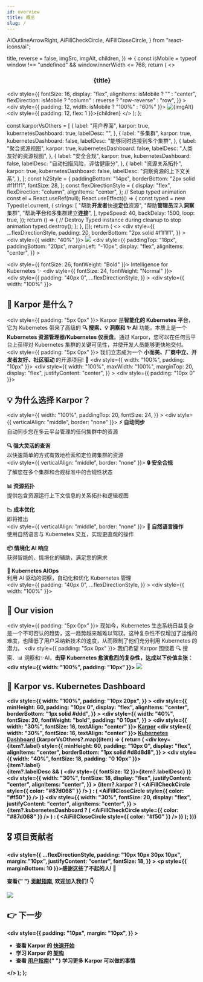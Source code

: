 ```yaml
---
id: overview
title: 概览
slug: /
---
```


  AiOutlineArrowRight,
  AiFillCheckCircle,
  AiFillCloseCircle,
} from "react-icons/ai";

  title,
  reverse = false,
  imgSrc,
  imgAlt,
  children,
}) => {
  const isMobile = typeof window !== "undefined" && window.innerWidth <= 768;
  return (
    <>
      <h3 align="center">{title}</h3>
      <div
        style={{
          fontSize: 16,
          display: "flex",
          alignItems: isMobile ? "" : "center",
          flexDirection: isMobile ? "column" : reverse ? "row-reverse" : "row",
        }}
      >
        <div style={{ padding: 12, width: isMobile ? "100%" : "60%" }}>
          <img src={imgSrc} alt={imgAlt} />
        </div>
        <div style={{ padding: 12, flex: 1 }}>{children}</div>
      </div>
    </>
  );
};

  const karporVsOthers = [
    {
      label: "用户界面",
      karpor: true,
      kubernetesDashboard: true,
      labelDesc: "",
    },
    {
      label: "多集群",
      karpor: true,
      kubernetesDashboard: false,
      labelDesc: "能够同时连接到多个集群",
    },
    {
      label: "聚合资源视图",
      karpor: true,
      kubernetesDashboard: false,
      labelDesc: "人类友好的资源视图",
    },
    {
      label: "安全合规",
      karpor: true,
      kubernetesDashboard: false,
      labelDesc: "自动扫描风险，评估健康分",
    },
    {
      label: "资源关系拓扑",
      karpor: true,
      kubernetesDashboard: false,
      labelDesc: "洞察资源的上下文关系",
    },
  ];
  const h2Style = {
    paddingBottom: "14px",
    borderBottom: "2px solid #f1f1f1",
    fontSize: 28,
  };
  const flexDirectionStyle = {
    display: "flex",
    flexDirection: "column",
    alignItems: "center",
  };
  // Setup typed animation
  const el = React.useRef(null);
  React.useEffect(() => {
    const typed = new Typed(el.current, {
      strings: [
        "帮助<b>开发者</b>快速<b>定位</b>资源",
        "帮助<b>管理员</b>深入<b>洞察</b>集群",
        "帮助<b>平台</b>和多集群建立<b>连接</b>",
      ],
      typeSpeed: 40,
      backDelay: 1500,
      loop: true,
    });
    return () => {
      // Destroy Typed instance during cleanup to stop animation
      typed.destroy();
    };
  }, []);
  return (
    <>
      <div
        style={{
          ...flexDirectionStyle,
          padding: 20,
          borderBottom: "2px solid #f1f1f1",
        }}
      >
        <div style={{ width: "40%" }}>
          <img src={logoImg} />
        </div>
        <div
          style={{
            paddingTop: "18px",
            paddingBottom: "20px",
            marginLeft: "-10px",
            display: "flex",
            alignItems: "center",
          }}
        >
          <div>
            <KarporButton
              url="https://karpor-demo.kusionstack.io"
              btnText="Live Demo"
            />
          </div>
          <div>
            <GithubStar repo="KusionStack/karpor" />
          </div>
        </div>
        <div style={{ fontSize: 26, fontWeight: "Bold" }}>
          Intelligence for Kubernetes ✨
        </div>
        <div style={{ fontSize: 24, fontWeight: "Normal" }}>
          <span ref={el} />
        </div>
      </div>
      <div>
        <div
          style={{
            padding: "40px 0",
            ...flexDirectionStyle,
          }}
        >
          <div style={{ width: "100%" }}>
            <h2 style={h2Style}>📖 Karpor 是什么？</h2>
            <div style={{ padding: "5px 0px" }}>
                Karpor 是<b>智能化的 Kubernetes 平台</b>，它为 Kubernetes
                带来了高级的 <b>🔍 搜索、💡 洞察和 ✨ AI</b> 功能，本质上是一个
                <b>Kubernetes 资源管理器/Kubernetes 仪表盘</b>。通过
                Karpor，您可以在任何云平台上获得对 Kubernetes
                集群的关键可见性，并使开发人员能够更快地交付。
            </div>
            <div style={{ padding: "5px 0px" }}>
                我们立志成为一个
                <b>
                小而美、厂商中立、开发者友好、社区驱动
                </b>
                的开源项目! 🚀
            </div>
          </div>
          <div style={{ width: "100%", padding: "10px" }}>
            <div
              style={{
                width: "100%",
                maxWidth: "100%",
                marginTop: 20,
                display: "flex",
                justifyContent: "center",
              }}
            >
              <ReactPlayer
                width="100%"
                height="100%"
                playing
                loop
                controls
                url="/karpor/assets/overview/demo.mp4"
              />
            </div>
          </div>
        </div>
        <div style={{ padding: "10px 0" }}>
          <h2 style={h2Style}>💡 为什么选择 Karpor？</h2>
          <div
            style={{
              width: "100%",
              paddingTop: 20,
              fontSize: 24,
            }}
          >
            <FeatureBlock
              title="🔍 搜索"
              imgSrc={searchImg}
              imgAlt="Karpor Search"
            >
              <div style={{ verticalAlign: "middle", border: "none" }}>
                <b>⚡️ 自动同步</b>
                <br />
                    自动同步您在多云平台管理的任何集群中的资源
                <br />
                <br />
                <b>🔍 强大灵活的查询</b>
                <br />
                    以快速简单的方式有效地检索和定位跨集群的资源
              </div>
            </FeatureBlock>
            <br />
            <FeatureBlock
              title="💡 洞察"
              imgSrc={insightImg}
              reverse={true}
              imgAlt="Karpor Insight"
            >
              <div style={{ verticalAlign: "middle", border: "none" }}>
                <b>🔒 安全合规</b>
                <br />
                    了解您在多个集群和合规标准中的合规性状态
                <br />
                <br />
                <b>📊 资源拓扑</b>
                <br />
                    提供包含资源运行上下文信息的关系拓扑和逻辑视图
                <br />
                <br />
                <b>📉 成本优化</b>
                <br />
                即将推出
              </div>
            </FeatureBlock>
            <br />
            <FeatureBlock
              title="✨ AI"
              imgSrc={comingSoonImg}
              imgAlt="karpor ai"
            >
              <div style={{ verticalAlign: "middle", border: "none" }}>
                <b>💬 自然语言操作</b>
                <br />
                    使用自然语言与 Kubernetes 交互，实现更直观的操作
                <br />
                <br />
                <b>📦 情境化 AI 响应</b>
                <br />
                    获得智能的、情境化的辅助，满足您的需求
                <br />
                <br />
                <b>🤖 Kubernetes AIOps</b>
                <br />
                    利用 AI 驱动的洞察，自动化和优化 Kubernetes 管理
              </div>
            </FeatureBlock>
            <br />
          </div>
        </div>
        <div
          style={{
            padding: "40px 0",
            ...flexDirectionStyle,
          }}
        >
          <div style={{ width: "100%" }}>
            <h2 style={h2Style}>🌈 Our vision</h2>
            <div style={{ padding: "5px 0px" }}>
                现如今，Kubernetes
                生态系统日益复杂是一个不可否认的趋势，这一趋势越来越难以驾驭。这种复杂性不仅增加了运维的难度，也降低了用户采纳新技术的速度，从而限制了他们充分利用
                Kubernetes 的潜力。
            </div>
            <div style={{ padding: "5px 0px" }}>
                我们希望 Karpor 围绕着 🔍 搜索、📊 洞察和✨AI，<b>击穿
                Kubernetes 愈演愈烈的复杂性<b/>，达成以下<b>价值主张</b>：
            </div>
          </div>
          <div style={{ width: "100%", padding: "10px" }}>
            <img src={visionImg} />
          </div>
        </div>
      </div>
      <h2 style={h2Style}>🙌 Karpor vs. Kubernetes Dashboard</h2>
      <div
        style={{
          width: "100%",
          padding: "10px 20px",
        }}
      >
        <div
          style={{
            minHeight: 60,
            padding: "10px 0",
            display: "flex",
            alignItems: "center",
            borderBottom: "1px solid #ddd",
          }}
        >
          <div
            style={{
              width: "40%",
              fontSize: 20,
              fontWeight: "bold",
              padding: "0 10px",
            }}
          ></div>
          <div style={{ width: "30%", fontSize: 16, textAlign: "center" }}>
            <a href="https://github.com/KusionStack/karpor">Karpor</a>
          </div>
          <div style={{ width: "30%", fontSize: 16, textAlign: "center" }}>
            <a href="https://github.com/kubernetes/dashboard">
              Kubernetes Dashboard
            </a>
          </div>
        </div>
        {karporVsOthers?.map((item) => {
          return (
            <div
              key={item?.label}
              style={{
                minHeight: 60,
                padding: "10px 0",
                display: "flex",
                alignItems: "center",
                borderBottom: "1px solid #d8d8d8",
              }}
            >
              <div style={{ width: "40%", fontSize: 18, padding: "0 10px" }}>
                <div>{item?.label}</div>
                {item?.labelDesc && (
                  <div style={{ fontSize: 12 }}>{item?.labelDesc}</div>
                )}
              </div>
              <div
                style={{
                  width: "30%",
                  fontSize: 18,
                  display: "flex",
                  justifyContent: "center",
                  alignItems: "center",
                }}
              >
                {item?.karpor ? (
                  <AiFillCheckCircle style={{ color: "#87d068" }} />
                ) : (
                  <AiFillCloseCircle style={{ color: "#f50" }} />
                )}
              </div>
              <div
                style={{
                  width: "30%",
                  fontSize: 20,
                  display: "flex",
                  justifyContent: "center",
                  alignItems: "center",
                }}
              >
                {item?.kubernetesDashboard ? (
                  <AiFillCheckCircle style={{ color: "#87d068" }} />
                ) : (
                  <AiFillCloseCircle style={{ color: "#f50" }} />
                )}
              </div>
            </div>
          );
        })}
      </div>
      <h2 style={h2Style}>🎖️ 项目贡献者</h2>
      <div
        style={{
          ...flexDirectionStyle,
          padding: "10px 10px 30px 10px",
          margin: "10px",
          justifyContent: "center",
          fontSize: 18,
        }}
      >
        <p style={{ marginBottom: 10 }}>感谢这些了不起的人! 🍻</p>
        <p>
          查看{" "}
          <a href="developer-guide/contribution-guide/">贡献指南</a>,
           欢迎加入我们! 👇
        </p>
        <img src="https://contrib.rocks/image?repo=KusionStack/karpor" />
      </div>
      <h2 style={h2Style}>👉 下一步</h2>
      <div
        style={{
          padding: "10px",
          margin: "10px",
        }}
      >
        <ul>
          <li>
             查看 Karpor 的 <a href="getting-started/quick-start">快速开始</a>
          </li>
          <li>
             学习 Karpor 的 <a href="concepts/architecture">架构</a>
          </li>
          <li>
             查看 <a href="user-guide/multi-cluster-management">用户指南</a>{" "}
             学习更多 Karpor 可以做的事情
          </li>
        </ul>
      </div>
    </>
  );
};

<Content />



